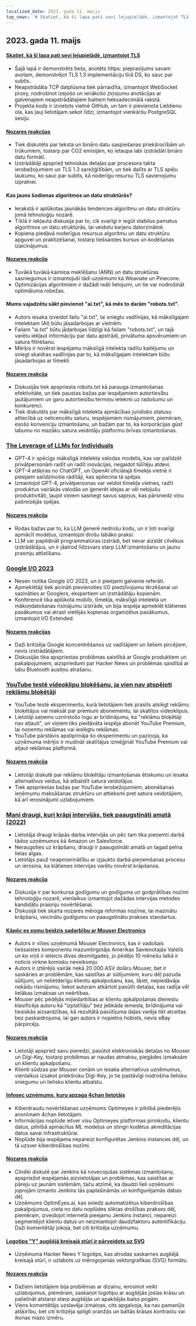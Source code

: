 ```yaml
---
localized_date: 2023. gada 11. maijs
top_news: '# Skatiet, kā šī lapa pati sevi lejupielādē, izmantojot TLS'
---
```


## 2023. gada 11. maijs

#### [Skatiet, kā šī lapa pati sevi lejupielādē, izmantojot TLS](https://subtls.pages.dev/)

- Šajā lapā ir demonstrēts tiešs, anotēts https: pieprasījums savam avotam, demonstrējot TLS 1.3 implementāciju tīrā DS, ko sauc par subtls.
- Neapstrādāta TCP datplūsma tiek pārraidīta, izmantojot WebSocket proxy, nodrošinot izejošo un ienākošo ziņojumu anotācijas ar galvenajiem neapstrādātajiem baitiem heksadecimālā rakstā.
- Projekta kods ir izvietots vietnē GitHub, un tam ir pievienota Lieldienu ola, kas ļauj lietotājam sekot līdzi, izmantojot vienkāršu PostgreSQL sesiju.

#### [Nozares reakcijas](http://news.ycombinator.com/item?id=35884437)

- Tiek diskutēts par teksta un bināro datu saspiešanas priekšrocībām un trūkumiem, tostarp par CO2 emisijām, ko ietaupa labi izstrādāti bināro datu formāti.
- Izstrādātāji apspriež tehniskas detaļas par procesora takta ierobežojumiem un TLS 1.3 sarežģītībām, un tiek dalīts ar TLS spēļu laukumu, ko sauc par subtls, kā noderīgu resursu TLS savienojumu izpratnei.

#### Kas jauns šodienas algoritmos un datu struktūrās?

- Ierakstā ir aplūkotas jaunākās tendences algoritmu un datu struktūru jomā tehnoloģiju nozarē.
- Tīklā ir iekļauta diskusija par to, cik svarīgi ir iegūt stabilus pamatus algoritmos un datu struktūrās, lai veidotu karjeru datorzinātnē.
- Kopiena piedāvā noderīgus resursus algoritmu un datu struktūru apguvei un praktizēšanai, tostarp tiešsaistes kursus un kodēšanas izaicinājumus.

#### [Nozares reakcija](http://news.ycombinator.com/item?id=35886900)

- Tuvākā tuvākā kaimiņa meklēšanu (ANN) un datu struktūras sasniegumus ir izmantojuši tādi uzņēmumi kā Weaviate un Pinecone.
- Optimizācijas algoritmiem ir dažādi reāli lietojumi, un tie var nodrošināt optimāluma robežas.

#### Mums vajadzētu sākt pievienot "ai.txt", kā mēs to darām "robots.txt".

- Autors iesaka izveidot failu "ai.txt", lai sniegtu vadlīnijas, kā mākslīgajam intelektam (AI) būtu jāsadarbojas ar vietnēm.
- Failam "ai.txt" būtu jādarbojas līdzīgi kā failam "robots.txt", un tajā varētu iekļaut informāciju par datu apstrādi, privātuma apsvērumiem un satura filtrēšanu.
- Mērķis ir novērst iespējamu mākslīgā intelekta radītu kaitējumu un sniegt skaidras vadlīnijas par to, kā mākslīgajam intelektam būtu jāsadarbojas ar tīmekli.

#### [Nozares reakcija](http://news.ycombinator.com/item?id=35886288)

- Diskusijās tiek apspriesta robots.txt kā parauga izmantošanas efektivitāte, un tiek paustas bažas par iespējamiem autortiesību jautājumiem un garu autortiesību termiņu ietekmi uz radošumu un konkurenci.
- Tiek diskutēts par mākslīgā intelekta apmācības juridisko statusu attiecībā uz nelicencētu saturu, iespējamiem risinājumiem, piemēram, esošo konvenciju izmantošanu, un bažām par to, ka korporācijas gūst labumu no mazāku satura veidotāju platformu brīvas izmantošanas.

### [The Leverage of LLMs for Individuals](https://mazzzystar.github.io/2023/05/10/LLM-for-individual/)

- GPT-4 ir spēcīgs mākslīgā intelekta valodas modelis, kas var palīdzēt privātpersonām radīt un radīt inovācijas, negaidot tūlītēju atdevi.
- GPT-4 atšķiras no ChatGPT, un OpenAI oficiālajā tīmekļa vietnē ir pieejami salīdzinošie rādītāji, kas apliecina tā spējas.
- Izmantojot GPT-4, privātpersonas var veidot tīmekļa vietnes, radīt produktus vairākās valodās un ģenerēt idejas ar vēl nebijušu produktivitāti, ļaujot viņiem sasniegt savus sapņus, kas pārsniedz viņu pašreizējās spējas.

#### [Nozares reakcija](http://news.ycombinator.com/item?id=35885797)

- Rodas bažas par to, ka LLM ģenerē nedrošu kodu, un ir ļoti svarīgi apmācīt modeļus, izmantojot drošu labāko praksi.
- LLM var papildināt programmatūras izstrādi, bet nevar aizstāt cilvēkus izstrādātājus, un ir jāatrod līdzsvars starp LLM izmantošanu un jaunu prasmju attīstīšanu.

### [Google I/O 2023](https://io.google/2023/)

- Nesen notika Google I/O 2023, un ir pieejami galvenie referāti.
- Apmeklētāji tiek aicināti pievienoties I/O piedzīvojumu tērzēšanai un sazināties ar Googlers, ekspertiem un izstrādātāju kopienām.
- Konferencē tika aplūkota mobilo, tīmekļa, mākslīgā intelekta un mākoņdatošanas risinājumu izstrāde, un bija iespēja apmeklēt klātienes pasākumus vai atrast vietējās kopienas organizētus pasākumus, izmantojot I/O Extended.

#### [Nozares reakcijas](http://news.ycombinator.com/item?id=35886559)

- Daži kritizēja Google koncentrēšanos uz vadītājiem un lieliem pircējiem, nevis izstrādātājiem.
- Diskusijās tika apspriestas problēmas saistībā ar Google produktiem un pakalpojumiem, aizspriedumi par Hacker News un problēmas saistībā ar labu Bluetooth austiņu atrašanu.

### [YouTube testē videoklipu bloķēšanu, ja vien nav atspējoti reklāmu bloķētāji](https://www.bleepingcomputer.com/news/technology/youtube-tests-blocking-videos-unless-you-disable-ad-blockers/)

- YouTube testē eksperimentu, kurā lietotājiem tiek prasīts atslēgt reklāmu bloķētājus vai maksāt par premium abonementu, lai skatītos videoklipus.
- Lietotāji saņems uznirstošo logu ar brīdinājumu, ka "reklāmu bloķētāji nav atļauti", un viņiem tiks piedāvāta iespēja abonēt YouTube Premium, lai noņemtu reklāmas vai ieslēgtu reklāmas.
- YouTube pārstāvis apstiprināja šo eksperimentu un paziņoja, ka uzņēmuma mērķis ir mudināt skatītājus izmēģināt YouTube Premium vai atļaut reklāmas platformā.

#### [Nozares reakcija](http://news.ycombinator.com/item?id=35892512)

- Lietotāji diskutē par reklāmu bloķētāju izmantošanas ētiskumu un iesaka alternatīvus veidus, kā atbalstīt satura veidotājus.
- Tiek apspriestas bažas par YouTube ierobežojumiem, abonēšanas ieņēmumu maksāšanas struktūru un attieksmi pret satura veidotājiem, kā arī ierosinājumi uzlabojumiem.

### [Mani draugi, kuri krāpj intervijās, tiek paaugstināti amatā (2022)](https://www.teamblind.com/post/My-friends-who-cheated-in-interviews-are-getting-promoted-😡😡😡😡-XnYM4nLs)

- Lietotāja draugi krāpās darba intervijās un pēc tam tika pieņemti darbā tādos uzņēmumos kā Amazon un Salesforce.
- Neraugoties uz krāpšanu, draugi ir paaugstināti amatā un tagad pelna lielas algas.
- Lietotājs pauž neapmierinātību ar izjaukto darbā pieņemšanas procesu un ierosina, ka klātienes intervijas varētu novērst krāpšanos.

#### [Nozares reakcija](http://news.ycombinator.com/item?id=35885342)

- Diskusija ir par konkursa godīgumu un godīguma un godprātības nozīmi tehnoloģiju nozarē, vienlaikus izmantojot dažādas intervijas metodes kandidātu prasmju novērtēšanai.
- Diskusijā tiek skarta nozares mēroga reformas nozīme, lai mazinātu krāpšanu, veicinātu godīgumu un paaugstinātu prakses standartus.

#### [Kāpēc es esmu beidzis sadarbību ar Mouser Electronics](https://lcamtuf.substack.com/p/why-im-done-with-mouser-electronics)

- Autors ir vīlies uzņēmumā Mouser Electronics, kas ir vadošais tiešsaistes komponentu mazumtirgotājs Amerikas Savienotajās Valstīs un ko viņš ir ieteicis divas desmitgades, jo pēdējo 10 mēnešu laikā ir noticis virkne komisku neveiksmju.
- Autors ir iztērējis vairāk nekā 20 000 ASV dolāru Mouser, bet ir saskāries ar problēmām, kas saistītas ar sūtījumiem, kuru dēļ pazuda sūtījumi, un nelietderīgu klientu apkalpošanu, kas, šķiet, nepiedāvāja nekādu risinājumu, liekot autoram atkārtoti pasūtīt detaļas, kas radīja vēl lielākas izmaksas un neērtības.
- Mouser pēc pēdējās mijiedarbības ar klientu apkalpošanas dienestu klasificēja autoru kā "izplatītāju" bez jebkāda iemesla, brīdinājuma vai tiesiskās aizsardzības, kā rezultātā pasūtījuma daļas varēja tikt atceltas bez paskaidrojuma, lai gan autors ir nopietns hobists, nevis eBay pārpircējs.

#### [Nozares reakcija](http://news.ycombinator.com/item?id=35892246)

- Lietotāji apspriež savu pieredzi, pasūtot elektroniskās detaļas no Mouser un Digi-Key, tostarp problēmas ar naudas atmaksu, piegādes izmaksām un klientu apkalpošanu.
- Klienti sūdzas par Mouser cenām un iesaka alternatīvus uzņēmumus, vienlaikus izsakot priekšroku Digi-Key, jo tie pastāvīgi nodrošina lielisku sniegumu un lielisku klientu atbalstu.

#### [Infosec uzņēmums, kuru apzaga 4chan lietotājs](https://maia.crimew.gay/posts/optimeyes-leak/)

- Kiberdraudu novērtēšanas uzņēmums Optimeyes ir pilnībā piederējis anonīmam 4chan lietotājam.
- Informācijas noplūde ietver visu Optimeyes platformas pirmkodu, klientu datus, pilnībā apmācītus ML modeļus un stingri kodētus akreditācijas datus savai infrastruktūrai.
- Noplūde bija iespējama nepareizi konfigurētas Jenkins instances dēļ, un tā uzsver kiberdrošības nozīmi.

#### [Nozares reakcija](http://news.ycombinator.com/item?id=35888509)

- Cilvēki diskutē par Jenkins kā novecojušas sistēmas izmantošanu, apspriežot iespējamās aizvietotājas un problēmas, kas saistītas ar pāreju uz jaunām sistēmām, taču atzīmē, ka daudzi lieli uzņēmumi joprojām izmanto Jenkins tās paplašināmās un konfigurējamās dabas dēļ.
- Uzņēmums OptimEyes.ai, kas sniedz automatizētus kiberdrošības pakalpojumus, cieta no datu noplūdes sliktas drošības prakses dēļ, piemēram, izveidojot internetā pieejamu Jenkins instanci, nepareizi segmentējot klientu datus un neizmantojot daudzfaktoru autentifikāciju. Daži komentētāji jokoja, bet citi kritizēja uzņēmumu.

#### [Logotips "Y" augšējā kreisajā stūrī ir pārveidots uz SVG](https://news.ycombinator.com/y18.svg)

- Uzņēmuma Hacker News Y logotips, kas atrodas saskarnes augšējā kreisajā stūrī, ir uzlabots uz mērogojamās vektorgrafikas (SVG) formātu.

#### [Nozares reakcija](http://news.ycombinator.com/item?id=35894326)

- Dažiem lietotājiem bija problēmas ar dizainu, ierosinot veikt uzlabojumus, piemēram, saskaņot logotipu ar augšējās joslas krāsu un palielināt atstarpi starp augšējās un apakšējās balss pogām.
- Viens komentētājs uzslavēja izmaiņas, cits apgalvoja, ka nav pamanījis atšķirību, bet citi kritizēja spilgti oranžās un baltās krāsas kontrastu vai ikonas mazo izmēru.


